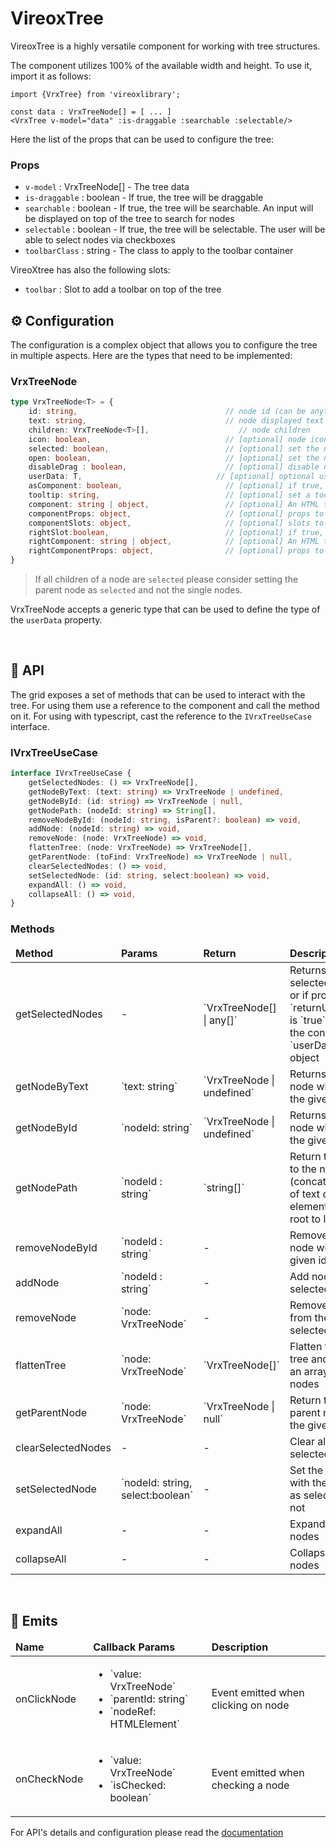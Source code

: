 
<Meta title="VrxTree/About" />

# VireoxTree

VireoxTree is a highly versatile component for working with tree structures.

The component utilizes 100% of the available width and height. To use it, import it as follows:
```vue
import {VrxTree} from 'vireoxlibrary';

const data : VrxTreeNode[] = [ ... ]
<VrxTree v-model="data" :is-draggable :searchable :selectable/>
```

Here the list of the props that can be used to configure the tree:

### Props

- `v-model` : VrxTreeNode[] - The tree data
- `is-draggable` : boolean - If true, the tree will be draggable
- `searchable` : boolean - If true, the tree will be searchable. An input will be displayed on top of the tree to search for nodes
- `selectable` : boolean - If true, the tree will be selectable. The user will be able to select nodes via checkboxes
- `toolbarClass` : string - The class to apply to the toolbar container

VireoXtree has also the following slots:
- `toolbar` : Slot to add a toolbar on top of the tree

## ⚙️ Configuration
The configuration is a complex object that allows you to configure the tree in multiple aspects.
Here are the types that need to be implemented:

### VrxTreeNode
```ts
type VrxTreeNode<T> = {
    id: string,                                 // node id (can be anything, it will be replaced by the tree)
    text: string,                               // node displayed text
    children: VrxTreeNode<T>[],                    // node children
    icon: boolean,                              // [optional] node icon
    selected: boolean,                          // [optional] set the node as selected
    open: boolean,                              // [optional] set the node as open
    disableDrag : boolean,                      // [optional] disable node drag
    userData: T,                              // [optional] optional user data
    asComponent: boolean,                       // [optional] if true, the node will be rendered as a component
    tooltip: string,                            // [optional] set a tooltip for the node
    component: string | object,                 // [optional] An HTML tag name, a Component name or Component class reference.
    componentProps: object,                     // [optional] props to pass to the component
    componentSlots: object,                     // [optional] slots to pass to the component
    rightSlot:boolean,                          // [optional] if true, the slot will be rendered on the right side of the node
    rightComponent: string | object,            // [optional] An HTML tag name, a Component name or Component class reference.
    rightComponentProps: object,                // [optional] props to pass to the component
}
```

> If all children of a node are ```selected``` please consider setting the parent node as ```selected``` and not the single nodes.

VrxTreeNode accepts a generic type that can be used to define the type of the `userData` property.

<br/>

## 📜 API

The grid exposes a set of methods that can be used to interact with the tree. For using them use
a reference to the component and call the method on it. For using with typescript, cast the reference to the `IVrxTreeUseCase` interface.


### IVrxTreeUseCase
```ts
interface IVrxTreeUseCase {
    getSelectedNodes: () => VrxTreeNode[],
    getNodeByText: (text: string) => VrxTreeNode | undefined,
    getNodeById: (id: string) => VrxTreeNode | null,
    getNodePath: (nodeId: string) => String[],
    removeNodeById: (nodeId: string, isParent?: boolean) => void,
    addNode: (nodeId: string) => void,
    removeNode: (node: VrxTreeNode) => void,
    flattenTree: (node: VrxTreeNode) => VrxTreeNode[],
    getParentNode: (toFind: VrxTreeNode) => VrxTreeNode | null,
    clearSelectedNodes: () => void,
    setSelectedNode: (id: string, select:boolean) => void,
    expandAll: () => void,
    collapseAll: () => void,
}
```

### Methods
<table style={{width: '100%'}}>
    <thead>
        <tr>
            <td>
                <b>Method</b>
            </td>
            <td>
                <b>Params</b>
            </td>
            <td>
                <b>Return</b>
            </td>
            <td>
                <b>Description</b>
            </td>
        </tr>
    </thead>
    <tbody>
        <tr>
            <td>getSelectedNodes</td>
            <td>-</td>
            <td>`VrxTreeNode[] | any[]`</td>
            <td>Returns all selected nodes or if props `returnUserData` is `true` returns the content of `userData` object</td>
        </tr>
        <tr>
            <td>getNodeByText</td>
            <td>`text: string`</td>
            <td>`VrxTreeNode | undefined`</td>
            <td>Returns the node which has the given text</td>
        </tr>
        <tr>
            <td>getNodeById</td>
            <td>`nodeId: string`</td>
            <td>`VrxTreeNode | undefined`</td>
            <td>Returns the node which has the given id</td>
        </tr>
        <tr>
            <td>getNodePath</td>
            <td>`nodeId : string`</td>
            <td>`string[]`</td>
            <td>Return the path to the node (concatenation of text of all elements from root to leaf)</td>
        </tr>
        <tr>
            <td>removeNodeById</td>
            <td>`nodeId : string`</td>
            <td>-</td>
            <td>Remove the node with the given id</td>
        </tr>
        <tr>
            <td>addNode</td>
            <td>`nodeId : string`</td>
            <td>-</td>
            <td>Add node to the selected ones</td>
        </tr>
        <tr>
            <td>removeNode</td>
            <td>`node: VrxTreeNode`</td>
            <td>-</td>
            <td>Remove node from the selected ones</td>
        </tr>
        <tr>
            <td>flattenTree</td>
            <td>`node: VrxTreeNode`</td>
            <td>`VrxTreeNode[]`</td>
            <td>Flatten the input tree and return an array of nodes</td>
        </tr>
        <tr>
            <td>getParentNode</td>
            <td>`node: VrxTreeNode`</td>
            <td>`VrxTreeNode | null`</td>
            <td>Return the parent node of the given node</td>
        </tr>
        <tr>
            <td>clearSelectedNodes</td>
            <td>-</td>
            <td>-</td>
            <td>Clear all selected nodes</td>
        </tr>
        <tr>
            <td>setSelectedNode</td>
            <td>`nodeId: string, select:boolean`</td>
            <td>-</td>
            <td>Set the node with the given id as selected or not</td>
        </tr>
        <tr>
            <td>expandAll</td>
            <td>-</td>
            <td>-</td>
            <td>Expand all nodes</td>
        </tr>
        <tr>
            <td>collapseAll</td>
            <td>-</td>
            <td>-</td>
            <td>Collapse all nodes</td>
        </tr>
    </tbody>
</table>
<br/>

## 📜 Emits
<table style={{width: '100%'}}>
    <thead>
    <tr>
        <td>
            <b>Name</b>
        </td>
        <td>
            <b>Callback Params</b>
        </td>
        <td>
            <b>Description</b>
        </td>
    </tr>
    </thead>
    <tbody>
    <tr>
        <td>onClickNode</td>
        <td>
            <ul>
                <li>`value: VrxTreeNode`</li>
                <li>`parentId: string`</li>
                <li>`nodeRef: HTMLElement`</li>
            </ul>
        </td>
        <td>Event emitted when clicking on node</td>
    </tr>
    <tr>
        <td>onCheckNode</td>
        <td>
            <ul>
                <li>`value: VrxTreeNode`</li>
                <li>`isChecked: boolean`</li>
            </ul>
        </td>
        <td>Event emitted when checking a node</td>
    </tr>
    </tbody>
</table>

For API's details and configuration please read the [documentation](./?path=/docs/vrxtree--docs)
